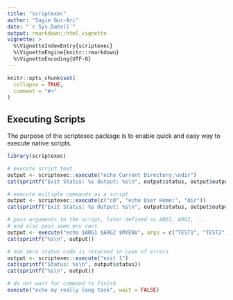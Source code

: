 ```yaml
---
title: "scriptexec"
author: "Sagie Gur-Ari"
date: "`r Sys.Date()`"
output: rmarkdown::html_vignette
vignette: >
  %\VignetteIndexEntry{scriptexec}
  %\VignetteEngine{knitr::rmarkdown}
  %\VignetteEncoding{UTF-8}
---
```


```r
knitr::opts_chunk$set(
  collapse = TRUE,
  comment = "#>"
)
```

## Executing Scripts

The purpose of the scriptexec package is to enable quick and easy way to execute native scripts.

```r
library(scriptexec)

# execute script text
output <- scriptexec::execute("echo Current Directory:\ndir")
cat(sprintf("Exit Status: %s Output: %s\n", output$status, output$output))

# execute multiple commands as a script
output <- scriptexec::execute(c("cd", "echo User Home:", "dir"))
cat(sprintf("Exit Status: %s Output: %s\n", output$status, output$output))

# pass arguments to the script, later defined as ARG1, ARG2, ...
# and also pass some env vars
output <- execute("echo $ARG1 $ARG2 $MYENV", args = c("TEST1", "TEST2"), env = c("MYENV=TEST3"))
cat(sprintf("%s\n", output))

# non zero status code is returned in case of errors
output <- scriptexec::execute("exit 1")
cat(sprintf("Status: %s\n", output$status))
cat(sprintf("%s\n", output))

# do not wait for command to finish
execute("echo my really long task", wait = FALSE)
```
